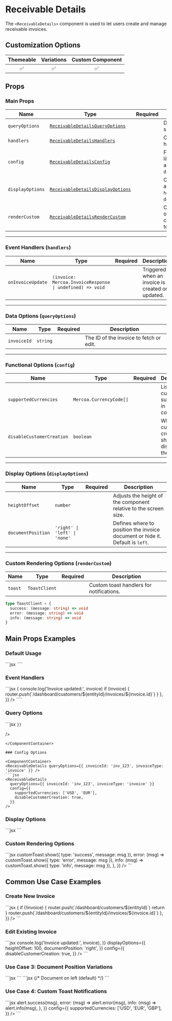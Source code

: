 
# Receivable Details

The `<ReceivableDetails>` component is used to let users create and manage receivable invoices.

## Customization Options

| Themeable | Variations | Custom Component |
| :-------: | :--------: | :--------------: |
|    ✅     |     ✅     |        ✅        |

## Props

### Main Props

| Name             | Type                                                         | Required | Description                                                                                  |
| ---------------- | ------------------------------------------------------------ | -------- | -------------------------------------------------------------------------------------------- |
| `queryOptions`   | [`ReceivableDetailsQueryOptions`](#data-options)             |          | Data-related options such as `invoiceId`.                                                    |
| `handlers`       | [`ReceivableDetailsHandlers`](#event-handlers)               |          | Callback functions for handling invoice updates.                                             |
| `config`         | [`ReceivableDetailsConfig`](#functional-options)             |          | Functional configurations like `supportedCurrencies` and `disableCustomerCreation`.          |
| `displayOptions` | [`ReceivableDetailsDisplayOptions`](#display-options)        |          | Options to adjust layout and visibility settings like `heightOffset` and `documentPosition`. |
| `renderCustom`   | [`ReceivableDetailsRenderCustom`](#custom-rendering-options) |          | Custom rendering options for specific components such as toast notifications.                |

---

<a id="event-handlers"></a>
### Event Handlers (`handlers`)

| Name              | Type                                                     | Required | Description                                      |
| ----------------- | -------------------------------------------------------- | -------- | ------------------------------------------------ |
| `onInvoiceUpdate` | `(invoice: Mercoa.InvoiceResponse \| undefined) => void` |          | Triggered when an invoice is created or updated. |

---

<a id="data-options"></a>
### Data Options (`queryOptions`)

| Name        | Type     | Required | Description                             |
| ----------- | -------- | -------- | --------------------------------------- |
| `invoiceId` | `string` |          | The ID of the invoice to fetch or edit. |

---

<a id="functional-options"></a>
### Functional Options (`config`)

| Name                      | Type                    | Required | Description                                               |
| ------------------------- | ----------------------- | -------- | --------------------------------------------------------- |
| `supportedCurrencies`     | `Mercoa.CurrencyCode[]` |          | List of currencies supported in this component.           |
| `disableCustomerCreation` | `boolean`               |          | Whether customer creation should be disabled in the form. |

---

<a id="display-options"></a>
### Display Options (`displayOptions`)

| Name               | Type                          | Required | Description                                                                   |
| ------------------ | ----------------------------- | -------- | ----------------------------------------------------------------------------- |
| `heightOffset`     | `number`                      |          | Adjusts the height of the component relative to the screen size.              |
| `documentPosition` | `'right' \| 'left' \| 'none'` |          | Defines where to position the invoice document or hide it. Default is `left`. |

---

<a id="custom-rendering-options"></a>
### Custom Rendering Options (`renderCustom`)

| Name    | Type          | Required | Description                              |
| ------- | ------------- | -------- | ---------------------------------------- |
| `toast` | `ToastClient` |          | Custom toast handlers for notifications. |

```typescript
type ToastClient = {
  success: (message: string) => void
  error: (message: string) => void
  info: (message: string) => void
}
```

## Main Props Examples

### Default Usage

<ComponentContainer>
  <ReceivableDetails />
  ```jsx
  <ReceivableDetails />
  ````
</ComponentContainer>

### Event Handlers

<ComponentContainer>
<ReceivableDetails queryOptions={{ invoiceId: 'inv_123', invoiceType: 'invoice' }} />
```jsx
<ReceivableDetails
  queryOptions={{ invoiceId: 'inv_123', invoiceType: 'invoice' }}
  handlers={{
    onInvoiceUpdate: (invoice) => {
      console.log('Invoice updated:', invoice)
      if (invoice) {
        router.push(`/dashboard/customers/${entityId}/invoices/${invoice.id}`)
      }
    },
  }}
/>
````

</ComponentContainer>

### Query Options

<ComponentContainer>
  <ReceivableDetails queryOptions={{ invoiceId: 'inv_123', invoiceType: 'invoice' }} />
  ```jsx
  <ReceivableDetails
    queryOptions={{
      invoiceId: 'inv_123',
      invoiceType: 'invoice',

    }}

/>

````
</ComponentContainer>

### Config Options

<ComponentContainer>
<ReceivableDetails queryOptions={{ invoiceId: 'inv_123', invoiceType: 'invoice' }} />
```jsx
<ReceivableDetails
  queryOptions={{ invoiceId: 'inv_123', invoiceType: 'invoice' }}
  config={{
    supportedCurrencies: ['USD', 'EUR'],
    disableCustomerCreation: true,
  }}
/>
````

</ComponentContainer>

### Display Options

<ComponentContainer>
  <ReceivableDetails queryOptions={{ invoiceId: 'inv_123', invoiceType: 'invoice' }} />
  ```jsx
  <ReceivableDetails
    queryOptions={{ invoiceId: 'inv_123', invoiceType: 'invoice' }}
    displayOptions={{
      heightOffset: 80,
      documentPosition: 'right',
    }}
  />
  ```
</ComponentContainer>

### Custom Rendering Options

<ComponentContainer>
  <ReceivableDetails queryOptions={{ invoiceId: 'inv_123', invoiceType: 'invoice' }} />
  ```jsx
  <ReceivableDetails
    queryOptions={{ invoiceId: 'inv_123', invoiceType: 'invoice' }}
    renderCustom={{
      toast: {
        success: (msg) => customToast.show({ type: 'success', message: msg }),
        error: (msg) => customToast.show({ type: 'error', message: msg }),
        info: (msg) => customToast.show({ type: 'info', message: msg }),
      },
    }}
  />
  ```
</ComponentContainer>

## Common Use Case Examples

### Create New Invoice

<ComponentContainer>
  <ReceivableDetails queryOptions={{ invoiceId: '', invoiceType: 'invoice' }} />
  ```jsx
  <ReceivableDetails
    queryOptions={{ invoiceId: '', invoiceType: 'invoice' }}
    config={{
      supportedCurrencies: ['USD'],
      disableCustomerCreation: false,
    }}
    handlers={{
      onInvoiceUpdate: (invoice) => {
        if (!invoice) {
          router.push(`/dashboard/customers/${entityId}`)
          return
        }
        router.push(`/dashboard/customers/${entityId}/invoices/${invoice.id}`)
      },
    }}
  />
  ```
</ComponentContainer>

### Edit Existing Invoice

<ComponentContainer>
  <ReceivableDetails
    queryOptions={{
      invoiceId: 'inv_123',
      invoiceType: 'invoice',
    }}
  />
  ```jsx
  <ReceivableDetails
    queryOptions={{
      invoiceId: 'inv_123',
      invoiceType: 'invoice',
    }}
    handlers={{
      onInvoiceUpdate: (invoice) => console.log('Invoice updated:', invoice),
    }}
    displayOptions={{
      heightOffset: 100,
      documentPosition: 'right',
    }}
    config={{
      disableCustomerCreation: true,
    }}
  />
  ```
</ComponentContainer>

### Use Case 3: Document Position Variations

<ComponentContainer>
  <ReceivableDetails
    queryOptions={{ invoiceId: 'inv_123', invoiceType: 'invoice' }}
    displayOptions={{ documentPosition: 'end' }}
  />
  ```jsx
  <ReceivableDetails
    queryOptions={{ invoiceId: 'inv_123', invoiceType: 'invoice' }}
    displayOptions={{ documentPosition: 'right' }}
  />
  ```
</ComponentContainer>

<ComponentContainer>
  <ReceivableDetails
    queryOptions={{ invoiceId: 'inv_123', invoiceType: 'invoice' }}
    displayOptions={{ documentPosition: 'left' }}
  />
  ```jsx
  {/* Document on left (default) */}
  <ReceivableDetails
    queryOptions={{ invoiceId: 'inv_123', invoiceType: 'invoice' }}
    displayOptions={{ documentPosition: 'left' }}
  />
  ```
</ComponentContainer>

### Use Case 4: Custom Toast Notifications

<ComponentContainer>
  <ReceivableDetails queryOptions={{ invoiceId: 'inv_123', invoiceType: 'invoice' }} />
  ```jsx
  <ReceivableDetails
    queryOptions={{ invoiceId: 'inv_123', invoiceType: 'invoice' }}
    renderCustom={{
      toast: {
        success: (msg) => alert.success(msg),
        error: (msg) => alert.error(msg),
        info: (msg) => alert.info(msg),
      },
    }}
    config={{
      supportedCurrencies: ['USD', 'EUR', 'GBP'],
    }}
  />
  ```
</ComponentContainer>
